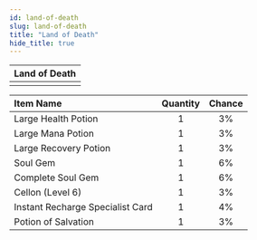```yaml
---
id: land-of-death
slug: land-of-death
title: "Land of Death"
hide_title: true
---
```



| Land of Death |
| :------------: |
| <MapIcon iconId="150"/> |

|Item Name|Quantity|Chance|
|:--|:-:|:-:|
| <ItemIcon iconId="1004" height="32" /> Large Health Potion|1|3%|
| <ItemIcon iconId="1007" height="32" /> Large Mana Potion|1|3%|
| <ItemIcon iconId="1010" height="32" /> Large Recovery Potion|1|3%|
| <ItemIcon iconId="1015" height="32" /> Soul Gem|1|6%|
| <ItemIcon iconId="1016" height="32" /> Complete Soul Gem|1|6%|
| <ItemIcon iconId="1022" height="32" /> Cellon (Level 6)|1|3%|
| <ItemIcon iconId="2144" height="32" /> Instant Recharge Specialist Card|1|4%|
| <ItemIcon iconId="347" height="32" /> Potion of Salvation|1|3%|

